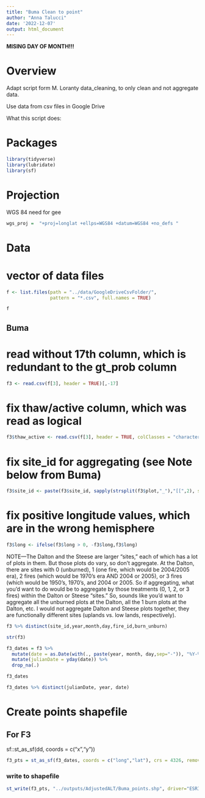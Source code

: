 ```yaml
---
title: "Buma Clean to point"
author: "Anna Talucci"
date: '2022-12-07'
output: html_document
---
```


**MISING DAY OF MONTH!!!**

# Overview

Adapt script form M. Loranty data_cleaning, to only clean and not aggregate data. 

Use data from csv files in Google Drive

What this script does:


# Packages

```r
library(tidyverse)
library(lubridate)
library(sf)
```
# Projection

WGS 84 need for gee
```r
wgs_proj =  "+proj=longlat +ellps=WGS84 +datum=WGS84 +no_defs "
```

# Data

# vector of data files
```r
f <- list.files(path = "../data/GoogleDriveCsvFolder/",
                pattern = "*.csv", full.names = TRUE)
```

```r
f
```



## Buma
# read without 17th column, which is redundant to the gt_prob column
```r
f3 <- read.csv(f[3], header = TRUE)[,-17]
```
# fix thaw/active column, which was read as logical
```r
f3$thaw_active <- read.csv(f[3], header = TRUE, colClasses = "character")[,20]
```
# fix site_id for aggregating (see Note below from Buma)
```r
f3$site_id <- paste(f3$site_id, sapply(strsplit(f3$plot,"_"),"[[",2), sep="_" )
```

# fix positive longitude values, which are in the wrong hemisphere
```r
f3$long <- ifelse(f3$long > 0, -f3$long,f3$long)
```
NOTE---The Dalton and the Steese are larger "sites," each of which has a lot of plots in them.  But those plots do vary, so don't aggregate.  At the Dalton, there are sites with 0 (unburned), 1 (one fire, which would be 2004/2005 era), 2 fires (which would be 1970's era AND 2004 or 2005), or 3 fires (which would be 1950's, 1970's, and 2004 or 2005.  So if aggregating, what you'd want to do would be to aggregate by those treatments (0, 1, 2, or 3 fires) within the Dalton or Steese "sites."  So, sounds like you'd want to aggregate all the unburned plots at the Dalton, all the 1 burn plots at the Dalton, etc.  I would not aggregate Dalton and Steese plots together, they are functionally different sites (uplands vs. low lands, respectively).

```r
f3 %>% distinct(site_id,year,month,day,fire_id,burn_unburn)
```

```r
str(f3)
```
```r
f3_dates = f3 %>%
  mutate(date = as.Date(with(., paste(year, month, day,sep="-")), "%Y-%m-%d")) %>%
  mutate(julianDate = yday(date)) %>%
  drop_na(.)

f3_dates
```

```r
f3_dates %>% distinct(julianDate, year, date)
```

# Create points shapefile

## For F3
sf::st_as_sf(dd, coords = c("x","y"))
```r
f3_pts = st_as_sf(f3_dates, coords = c("long","lat"), crs = 4326, remove = FALSE)
```


### write to shapefile
```r
st_write(f3_pts, "../outputs/AdjustedALT/Buma_points.shp", driver="ESRI Shapefile")
```
